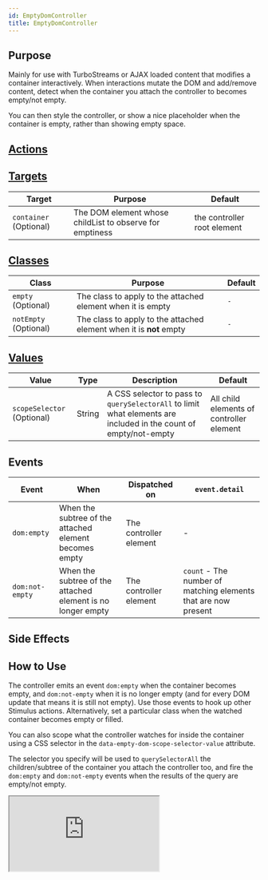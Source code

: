 ```yaml
---
id: EmptyDomController
title: EmptyDomController
---
```




## Purpose

Mainly for use with TurboStreams or AJAX loaded content that modifies a container interactively. When interactions mutate the DOM and add/remove content, detect when the container you attach the controller to becomes empty/not empty.

You can then style the controller, or show a nice placeholder when the container is empty, rather than showing empty space.


## [Actions](https://stimulus.hotwire.dev/reference/actions)
<NoActions/>

## [Targets](https://stimulus.hotwire.dev/reference/targets)

| Target                 | Purpose                                                  | Default                     |
|------------------------|----------------------------------------------------------|-----------------------------|
| `container` (Optional) | The DOM element whose childList to observe for emptiness | the controller root element |

## [Classes](https://stimulus.hotwire.dev/reference/classes)

| Class                 | Purpose                                                             | Default |
|-----------------------|---------------------------------------------------------------------|---------|
| `empty` (Optional)    | The class to apply to the attached element when it is empty         | `-`     |
| `notEmpty` (Optional) | The class to apply to the attached element when it is **not** empty | `-`     |

## [Values](https://stimulus.hotwire.dev/reference/values)

| Value                      | Type   | Description                                                                                                      | Default                                  |
|----------------------------|--------|------------------------------------------------------------------------------------------------------------------|------------------------------------------|
| `scopeSelector` (Optional) | String | A CSS selector to pass to `querySelectorAll` to limit what elements are included in the count of empty/not-empty | All child elements of controller element |

## Events

| Event           | When                                                        | Dispatched on          | `event.detail`                                                 |
|-----------------|-------------------------------------------------------------|------------------------|----------------------------------------------------------------|
| `dom:empty`     | When the subtree of the attached element becomes empty      | The controller element | -                                                              |
| `dom:not-empty` | When the subtree of the attached element is no longer empty | The controller element | `count` - The number of matching elements that are now present |

## Side Effects
<NoSideEffects/>


## How to Use

The controller emits an event `dom:empty` when the container becomes empty, and `dom:not-empty` when it is no longer empty (and for every DOM update that means it is still not empty). Use those events to hook up other Stimulus actions.
Alternatively, set a particular class when the watched container becomes empty or filled.

You can also scope what the controller watches for inside the container using a CSS selector in the `data-empty-dom-scope-selector-value` attribute.

The selector you specify will be used to `querySelectorAll` the children/subtree of the container you attach the controller too, and fire the
`dom:empty` and `dom:not-empty` events when the results of the query are empty/not empty.

<iframe
  src="https:///stimulus-library.netlify.app/controllers/empty_dom_controller.html"
  style={{width: "100%", height: "500px", border: "0", borderRadius: "4px", overflow: "hidden"}}
  sandbox="allow-forms allow-modals allow-popups allow-presentation allow-same-origin allow-scripts"
/>

